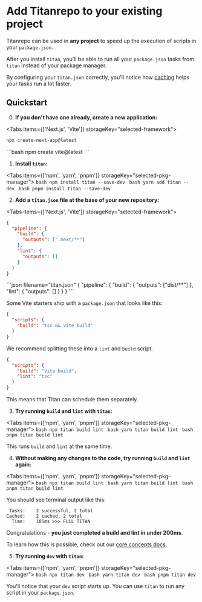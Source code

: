 
# Add Titanrepo to your existing project

Titanrepo can be used in **any project** to speed up the execution of scripts in your `package.json`.

After you install `titan`, you'll be able to run all your `package.json` tasks from `titan` instead of your package manager.

By configuring your `titan.json` correctly, you'll notice how [caching](/docs/core-concepts/caching) helps your tasks run a lot faster.

## Quickstart

0. **If you don't have one already, create a new application:**

<Tabs items={['Next.js', 'Vite']} storageKey="selected-framework">
  <Tab>
```bash
npx create-next-app@latest
```
  </Tab>
  <Tab>
```bash
npm create vite@latest
```
  </Tab>
</Tabs>

1. **Install `titan`:**

<Tabs items={['npm', 'yarn', 'pnpm']} storageKey="selected-pkg-manager">
  <Tab>
    ```bash
    npm install titan --save-dev
    ```
  </Tab>
  <Tab>
    ```bash
    yarn add titan --dev
    ```
  </Tab>
  <Tab>
    ```bash
    pnpm install titan --save-dev
    ```
  </Tab>
</Tabs>

2. **Add a `titan.json` file at the base of your new repository:**

<Tabs items={['Next.js', 'Vite']} storageKey="selected-framework">
  <Tab>
```json filename="titan.json"
{
  "pipeline": {
    "build": {
      "outputs": [".next/**"]
    },
    "lint": {
      "outputs": []
    }
  }
}
```
  </Tab>
  <Tab>
```json filename="titan.json"
{
  "pipeline": {
    "build": {
      "outputs": ["dist/**"]
    },
    "lint": {
      "outputs": []
    }
  }
}
```

Some Vite starters ship with a `package.json` that looks like this:

```json filename="package.json"
{
  "scripts": {
    "build": "tsc && vite build"
  }
}
```

We recommend splitting these into a `lint` and `build` script.

```json filename="package.json"
{
  "scripts": {
    "build": "vite build",
    "lint": "tsc"
  }
}
```

This means that Titan can schedule them separately.

  </Tab>
</Tabs>

3. **Try running `build` and `lint` with `titan`:**

<Tabs items={['npm', 'yarn', 'pnpm']} storageKey="selected-pkg-manager">
  <Tab>
    ```bash
    npx titan build lint
    ```
  </Tab>
  <Tab>
    ```bash
    yarn titan build lint
    ```
  </Tab>
  <Tab>
    ```bash
    pnpm titan build lint
    ```
  </Tab>
</Tabs>

This runs `build` and `lint` at the same time.

4. **Without making any changes to the code, try running `build` and `lint` again:**

<Tabs items={['npm', 'yarn', 'pnpm']} storageKey="selected-pkg-manager">
  <Tab>
    ```bash
    npx titan build lint
    ```
  </Tab>
  <Tab>
    ```bash
    yarn titan build lint
    ```
  </Tab>
  <Tab>
    ```bash
    pnpm titan build lint
    ```
  </Tab>
</Tabs>

You should see terminal output like this:

```
 Tasks:    2 successful, 2 total
Cached:    2 cached, 2 total
  Time:    185ms >>> FULL TITAN
```

Congratulations - **you just completed a build and lint in under 200ms**.

To learn how this is possible, check out our [core concepts docs](/docs/core-concepts/caching).

5. **Try running `dev` with `titan`:**

<Tabs items={['npm', 'yarn', 'pnpm']} storageKey="selected-pkg-manager">
  <Tab>
    ```bash
    npx titan dev
    ```
  </Tab>
  <Tab>
    ```bash
    yarn titan dev
    ```
  </Tab>
  <Tab>
    ```bash
    pnpm titan dev
    ```
  </Tab>
</Tabs>

You'll notice that your `dev` script starts up. You can use `titan` to run any script in your `package.json`.
